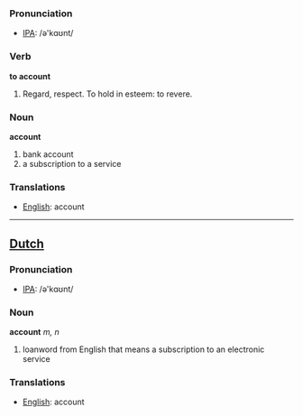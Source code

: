 === Pronunciation ===
*[[w:IPA|IPA]]: /ə'kɑʊnt/

=== Verb ===

'''to account'''

#Regard, respect. To hold in esteem: to revere.

=== Noun ===

'''account'''

#bank account
#a subscription to a service

=== Translations ===
*[[English]]: account

----

==[[Dutch]]==

=== Pronunciation ===
*[[w:IPA|IPA]]: /ə'kɑʊnt/

=== Noun ===

'''account''' ''m, n''

#loanword from English that means a subscription to an electronic service

=== Translations ===
*[[English]]: account